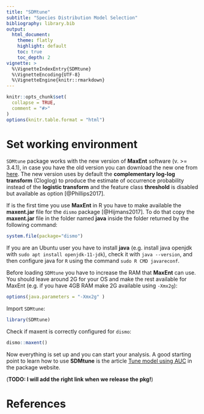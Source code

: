 ```yaml
---
title: "SDMtune"
subtitle: "Species Distribution Model Selection"
bibliography: library.bib
output:
  html_document:
    theme: flatly
    highlight: default
    toc: true
    toc_depth: 2
vignette: >
  %\VignetteIndexEntry{SDMtune}
  %\VignetteEncoding{UTF-8}
  %\VignetteEngine{knitr::rmarkdown}
---
```


```r
knitr::opts_chunk$set(
  collapse = TRUE,
  comment = "#>"
)
options(knitr.table.format = "html")
```


# Set working environment

`SDMtune` package works with the new version of **MaxEnt** software (v. >= 3.4.1), in case you have the old version you can download the new one from [here](https://biodiversityinformatics.amnh.org/open_source/maxent/). The new version uses by default the **complementary log-log transform** (Cloglog) to produce the estimate of occurrence probability instead of the **logistic transform** and the feature class **threshold** is disabled but available as option [@Phillips2017].

If is the first time you use **MaxEnt** in R you have to make available the **maxent.jar** file for the `dismo` package [@Hijmans2017]. To do that copy the **maxent.jar** file in the folder named **java** inside the folder returned by the following command:

```r
system.file(package="dismo")
```

If you are an Ubuntu user you have to install **java** (e.g. install java openjdk with `sudo apt install openjdk-11-jdk`), check it with `java --version`, and then configure java for `R` using the command `sudo R CMD javareconf`.

Before loading `SDMtune` you have to increase the RAM that **MaxEnt** can use. You should leave around 2G for your OS and make the rest available for MaxEnt (e.g. if you have 4GB RAM make 2G available using `-Xmx2g`): 

```r
options(java.parameters = "-Xmx2g" )
```

Import `SDMtune`:
```r
library(SDMtune)
```

Check if maxent is correctly configured for `dismo`:

```r
dismo::maxent()
```

Now everything is set up and you can start your analysis. A good starting point to learn how to use **SDMtune** is the article [Tune model using AUC]() in the package website.

(**TODO: I will add the right link when we release the pkg!**)

# References
